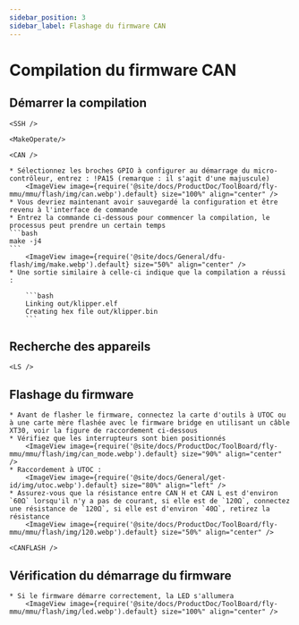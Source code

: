 ```yaml
---
sidebar_position: 3
sidebar_label: Flashage du firmware CAN
---
```




# Compilation du firmware CAN

## Démarrer la compilation

    <SSH />

    <MakeOperate/>

    <CAN />

    * Sélectionnez les broches GPIO à configurer au démarrage du micro-contrôleur, entrez : !PA15 (remarque : il s'agit d'une majuscule)
        <ImageView image={require('@site/docs/ProductDoc/ToolBoard/fly-mmu/mmu/flash/img/can.webp').default} size="100%" align="center" />
    * Vous devriez maintenant avoir sauvegardé la configuration et être revenu à l'interface de commande
    * Entrez la commande ci-dessous pour commencer la compilation, le processus peut prendre un certain temps
    ```bash
    make -j4
    ```
        <ImageView image={require('@site/docs/General/dfu-flash/img/make.webp').default} size="50%" align="center" />
    * Une sortie similaire à celle-ci indique que la compilation a réussi :

        ```bash
        Linking out/klipper.elf
        Creating hex file out/klipper.bin
        ```

## Recherche des appareils

    <LS />


## Flashage du firmware

    * Avant de flasher le firmware, connectez la carte d'outils à UTOC ou à une carte mère flashée avec le firmware bridge en utilisant un câble XT30, voir la figure de raccordement ci-dessous
    * Vérifiez que les interrupteurs sont bien positionnés
        <ImageView image={require('@site/docs/ProductDoc/ToolBoard/fly-mmu/mmu/flash/img/can_mode.webp').default} size="90%" align="center" />
    * Raccordement à UTOC :
        <ImageView image={require('@site/docs/General/get-id/img/utoc.webp').default} size="80%" align="left" />
    * Assurez-vous que la résistance entre CAN H et CAN L est d'environ `60Ω` lorsqu'il n'y a pas de courant, si elle est de `120Ω`, connectez une résistance de `120Ω`, si elle est d'environ `40Ω`, retirez la résistance
        <ImageView image={require('@site/docs/ProductDoc/ToolBoard/fly-mmu/mmu/flash/img/120.webp').default} size="50%" align="center" />

    <CANFLASH />

## Vérification du démarrage du firmware

    * Si le firmware démarre correctement, la LED s'allumera
        <ImageView image={require('@site/docs/ProductDoc/ToolBoard/fly-mmu/mmu/flash/img/led.webp').default} size="100%" align="center" />

